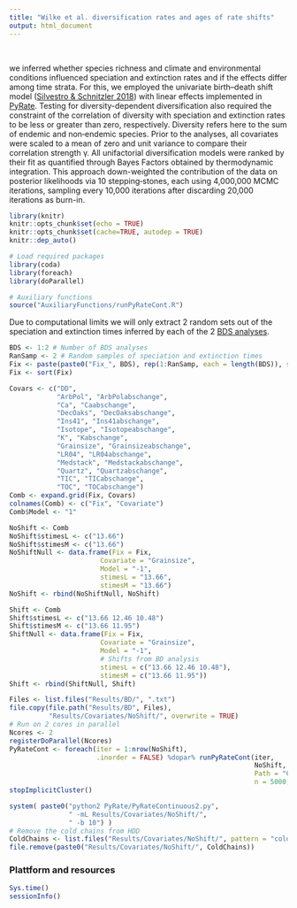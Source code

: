 ```yaml
---
title: "Wilke et al. diversification rates and ages of rate shifts"
output: html_document
---
```


<br>

we inferred whether species richness and climate and environmental conditions influenced speciation and extinction rates and if the effects differ among time strata. For this, we employed the univariate birth–death shift model ([Silvestro & Schnitzler 2018](https://books.google.es/books?hl=en&lr=&id=GWxODwAAQBAJ&oi=fnd&pg=PA217&dq=info:dgN-N3FJYWcJ:scholar.google.com&ots=tasNt4b38I&sig=BZpHdpXYjm6kYo4B7nhFfbeSvJY&redir_esc=y#v=onepage&q&f=false)) with linear effects implemented in [PyRate](https://github.com/dsilvestro/PyRate). Testing for diversity-dependent diversification also required the constraint of the correlation of diversity with speciation and extinction rates to be less or greater than zero, respectively. Diversity refers here to the sum of endemic and non‑endemic species. Prior to the analyses, all covariates were scaled to a mean of zero and unit variance to compare their correlation strength γ. All unifactorial diversification models were ranked by their fit as quantified through Bayes Factors obtained by thermodynamic integration. This approach down-weighted the contribution of the data on posterior likelihoods via 10 stepping‑stones, each using 4,000,000 MCMC iterations, sampling every 10,000 iterations after discarding 20,000 iterations as burn-in.

```r
library(knitr)
knitr::opts_chunk$set(echo = TRUE)
knitr::opts_chunk$set(cache=TRUE, autodep = TRUE)
knitr::dep_auto()
```


```r
# Load required packages
library(coda)
library(foreach)
library(doParallel)

# Auxiliary functions
source("AuxiliaryFunctions/runPyRateCont.R")
```


Due to computational limits we will only extract 2 random sets out of the speciation and extinction times inferred by each of the 2 [BDS analyses](https://thauffe.github.io/OhridDiatomDiversification/endemic_richness.html).

```r
BDS <- 1:2 # Number of BDS analyses
RanSamp <- 2 # Random samples of speciation and extinction times
Fix <- paste(paste0("Fix_", BDS), rep(1:RanSamp, each = length(BDS)), sep = "_")
Fix <- sort(Fix)

Covars <- c("DD",
            "ArbPol", "ArbPolabschange",
            "Ca", "Caabschange",
            "DecOaks", "DecOaksabschange",
            "Ins41", "Ins41abschange",
            "Isotope", "Isotopeabschange",
            "K", "Kabschange",
            "Grainsize", "Grainsizeabschange",
            "LR04", "LR04abschange",
            "Medstack", "Medstackabschange",
            "Quartz", "Quartzabschange",
            "TIC", "TICabschange",
            "TOC", "TOCabschange")
Comb <- expand.grid(Fix, Covars)
colnames(Comb) <- c("Fix", "Covariate")
Comb$Model <- "1"

NoShift <- Comb
NoShift$stimesL <- c("13.66")
NoShift$stimesM <- c("13.66")
NoShiftNull <- data.frame(Fix = Fix, 
                       Covariate = "Grainsize", 
                       Model = "-1",
                       stimesL = "13.66",
                       stimesM = "13.66")
NoShift <- rbind(NoShiftNull, NoShift)

Shift <- Comb
Shift$stimesL <- c("13.66 12.46 10.48")
Shift$stimesM <- c("13.66 11.95")
ShiftNull <- data.frame(Fix = Fix, 
                       Covariate = "Grainsize", 
                       Model = "-1",
                       # Shifts from BD analysis
                       stimesL = c("13.66 12.46 10.48"),
                       stimesM = c("13.66 11.95"))
Shift <- rbind(ShiftNull, Shift)
```


```r
Files <- list.files("Results/BD/", ".txt")
file.copy(file.path("Results/BD", Files),
          "Results/Covariates/NoShift/", overwrite = TRUE)
# Run on 2 cores in parallel
Ncores <- 2
registerDoParallel(Ncores)
PyRateCont <- foreach(iter = 1:nrow(NoShift),
                      .inorder = FALSE) %dopar% runPyRateCont(iter,
                                                              NoShift,
                                                              Path = "Covariates/NoShift",
                                                              n = 5000, s = 50)
stopImplicitCluster()
```



```r
system( paste0("python2 PyRate/PyRateContinuous2.py", 
               " -mL Results/Covariates/NoShift/",
               " -b 10") )
# Remove the cold chains from HDD
ColdChains <- list.files("Results/Covariates/NoShift/", pattern = "cold")
file.remove(paste0("Results/Covariates/NoShift/", ColdChains))
```





### Plattform and resources

```r
Sys.time()
sessionInfo()
```

